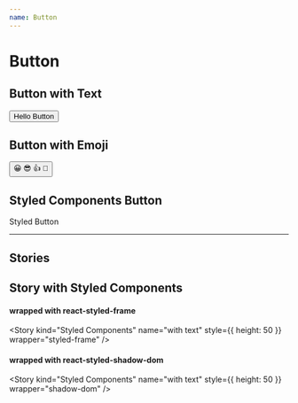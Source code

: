 ```yaml
---
name: Button
---
```



# Button

## Button with Text

<Button>Hello Button</Button>

## Button with Emoji

<Button>
  <span role={'img'} aria-label={'so cool'}>
    😀 😎 👍 💯
  </span>
</Button>

## Styled Components Button

<StyledButton>Styled Button</StyledButton>

---

## Stories

<Stories kind="Button" />

## Story with Styled Components

#### wrapped with react-styled-frame

<Story
  kind="Styled Components"
  name="with text"
  style={{ height: 50 }}
  wrapper="styled-frame"
/>

#### wrapped with react-styled-shadow-dom

<Story
  kind="Styled Components"
  name="with text"
  style={{ height: 50 }}
  wrapper="shadow-dom"
/>
